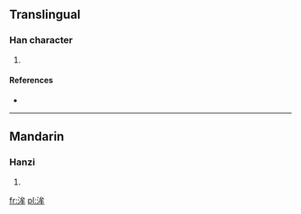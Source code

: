 ==Translingual==

===Han character===
{{Han char|rn=85|rad=水|as=06|sn=9|four=3315<sub>0</sub>|canj=水戈竹手 (EIHQ)}}

# {{defn|Han|sort=水06}}

====References====
* {{Han ref|kx=0621.020|dkj=17389|dj=1017.020|hdz=31618.030|uh=6D20|ud=27936|bh=CFA8|bd=53160}}

----

==Mandarin==

===Hanzi===
{{cmn-hanzi|pin=[[móu]] ([[mou2]]), [[w]] (wu)|wg=mou<sup>2</sup>, <sup>u</sup>}}

# {{defn|lang=cmn|sort=水06}}

[[fr:洠]]
[[pl:洠]]